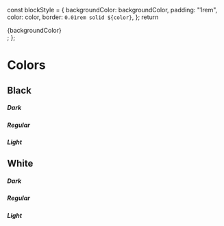 
  const blockStyle = {
    backgroundColor: backgroundColor,
    padding: "1rem",
    color: color,
    border: `0.01rem solid ${color}`,
  };
  return <div style={blockStyle}>{backgroundColor}</div>;
};

<Meta title="Styleguide/Scales" />

# Colors

## Black

##### Dark

<ColorBlock backgroundColor={colors.black.dark} color={colors.white.light} />

##### Regular

<ColorBlock backgroundColor={colors.black.regular} color={colors.white.light} />

##### Light

<ColorBlock backgroundColor={colors.black.light} color={colors.white.light} />

## White

##### Dark

<ColorBlock backgroundColor={colors.white.dark} color={colors.black.dark} />

##### Regular

<ColorBlock backgroundColor={colors.white.regular} color={colors.black.dark} />

##### Light

<ColorBlock backgroundColor={colors.white.light} color={colors.black.dark} />
